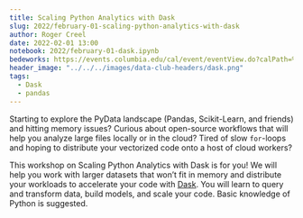 ```yaml
---
title: Scaling Python Analytics with Dask
slug: 2022/february-01-scaling-python-analytics-with-dask
author: Roger Creel
date: 2022-02-01 13:00
notebook: 2022/february-01-dask.ipynb
bedeworks: https://events.columbia.edu/cal/event/eventView.do?calPath=%2Fpublic%2Fcals%2FMainCal&guid=CAL-00bbdb70-7d512f0a-017d-53663d63-00000584events@columbia.edu&recurrenceId=
header_image: "../../../images/data-club-headers/dask.png"
tags: 
  - Dask
  - pandas
---
```


Starting to explore the PyData landscape (Pandas, Scikit-Learn, and
friends) and hitting memory issues? Curious about open-source workflows
that will help you analyze large files locally or in the cloud? Tired of
slow `for`-loops and hoping to distribute your vectorized code onto a host of
cloud workers?

This workshop on Scaling Python Analytics with Dask is for you! We will
help you work with larger datasets that won’t fit in memory and distribute
your workloads to accelerate your code with [Dask](https://www.dask.org). You will learn to query
and transform data, build models, and scale your code. Basic knowledge of
Python is suggested.
